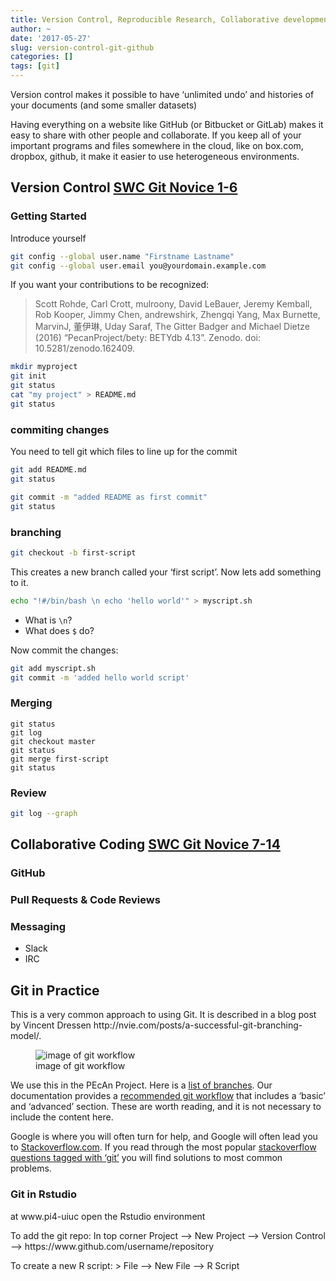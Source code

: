 ```yaml
---
title: Version Control, Reproducible Research, Collaborative development
author: ~
date: '2017-05-27'
slug: version-control-git-github
categories: []
tags: [git]
---
```


Version control makes it possible to have 'unlimited undo' and histories of your documents (and some smaller datasets)

Having everything on a website like GitHub (or Bitbucket or GitLab) makes it easy to share with other people and collaborate. 
If you keep all of your important programs and files somewhere in the cloud, like on box.com, dropbox, github, it make it easier to use heterogeneous environments. 


## Version Control [SWC Git Novice 1-6](http://swcarpentry.github.io/git-novice/)

### Getting Started


Introduce yourself

```sh
git config --global user.name "Firstname Lastname"
git config --global user.email you@yourdomain.example.com
```

If you want your contributions to be recognized:

> Scott Rohde, Carl Crott, mulroony, David LeBauer, Jeremy Kemball, Rob Kooper, Jimmy Chen, andrewshirk, Zhengqi Yang, Max Burnette, MarvinJ, 董伊琳, Uday Saraf, The Gitter Badger and Michael Dietze (2016) “PecanProject/bety: BETYdb 4.13”. Zenodo. doi: 10.5281/zenodo.162409.

```sh
mkdir myproject
git init
git status
cat "my project" > README.md
git status
```

### commiting changes

You need to tell git which files to line up for the commit

```sh
git add README.md
git status
```


```sh
git commit -m "added README as first commit"
git status
```

### branching

```sh
git checkout -b first-script
```

This creates a new branch called your 'first script'. Now lets add something to it.

```sh
echo "!#/bin/bash \n echo 'hello world'" > myscript.sh
```

* What is `\n`?
* What does `$` do?

Now commit the changes:

```sh
git add myscript.sh
git commit -m 'added hello world script'
```

### Merging

```
git status
git log
git checkout master
git status
git merge first-script
git status
```

### Review 

```sh
git log --graph
```

##  Collaborative Coding [SWC Git Novice 7-14](http://swcarpentry.github.io/git-novice/)

### GitHub

### Pull Requests & Code Reviews

### Messaging

* Slack
* IRC

## Git in Practice

This is a very common approach to using Git. It is described in a blog post by Vincent Dressen http://nvie.com/posts/a-successful-git-branching-model/. 


![image of git workflow](http://justinhileman.info/article/changing-history/git-flow.png)

We use this in the PEcAn Project. Here is a [list of branches](https://github.com/PecanProject/pecan/branches/all). Our documentation provides a [recommended git workflow](https://pecanproject.github.io/pecan-documentation/using-git.html#recommended-git-workflow) that includes a 'basic' and 'advanced' section. These are worth reading, and it is not necessary to include the content here.

Google is where you will often turn for help, and Google will often lead you to [Stackoverflow.com](https://stackoverflow.com). If you read through the most popular [stackoverflow questions tagged with 'git'](https://stackoverflow.com/questions/tagged/git) you will find solutions to most common problems.

### Git in Rstudio

at www.pi4-uiuc open the Rstudio environment


To add the git repo:
In top corner 
Project --> New Project --> Version Control --> https://www.github.com/username/repository



To create a new R script:
> File -->  New File --> R Script